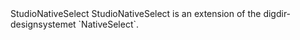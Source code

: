 
<Meta of={StudioNativeSelectStories} />

<Heading level={1} size='small'>
  StudioNativeSelect
</Heading>
<Paragraph>
  StudioNativeSelect is an extension of the digdir-designsystemet `NativeSelect`.
</Paragraph>

<Canvas of={StudioNativeSelectStories.Preview} />
